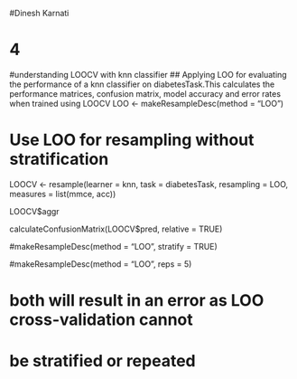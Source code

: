 #Dinesh Karnati 

# 4
#understanding LOOCV with knn classifier
## Applying LOO for evaluating the performance of a knn classifier on diabetesTask.This calculates the performance matrices, confusion matrix, model accuracy and error rates when trained using LOOCV
LOO <- makeResampleDesc(method = "LOO")

# Use LOO for resampling without stratification
LOOCV <- resample(learner = knn, task = diabetesTask, resampling = LOO,
                  measures = list(mmce, acc))

LOOCV$aggr

calculateConfusionMatrix(LOOCV$pred, relative = TRUE)

#makeResampleDesc(method = "LOO", stratify = TRUE)

#makeResampleDesc(method = "LOO", reps = 5)

# both will result in an error as LOO cross-validation cannot
# be stratified or repeated
